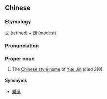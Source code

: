 {{also|文谦}}
==Chinese==
{{zh-forms|s=文谦}}

===Etymology===
[[文]] ([[refined]]) + [[謙]] ([[modest]])

===Pronunciation===
{{zh-pron
|m=Wénqiān
|cat=pn
}}

===Proper noun===
{{zh-proper noun}}

# The [[w:Chinese style name|Chinese style name]] of [[w:Yue Jin|Yue Jin]] (died 218)

====Synonyms====
* [[樂進]]